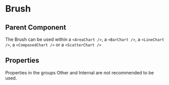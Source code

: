 
# Brush

<Meta of={ComponentStories} />

<Canvas of={ComponentStories.API} layout='padded'/>

## Parent Component

The Brush can be used within a `<AreaChart />`, a `<BarChart />`, a `<LineChart />`, a `<ComposedChart />` or a `<ScatterChart />`

## Properties

Properties in the groups Other and Internal are not recommended to be used.

<Controls of={ComponentStories.API} />
